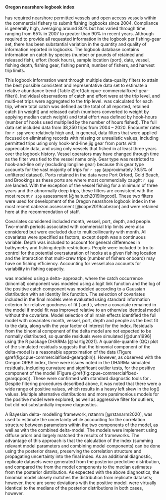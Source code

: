 #### Oregon nearshore logbook index

\Glsentrylong{odfw} has required nearshore
permitted vessels and open access vessels within the commercial fishery
to submit fishing logbooks since 2004.
Compliance is generally high, averaging around 80\% but has varied through
time, ranging from 65\% in 2007 to greater than 90\% in recent years.
Although required to provide all requested information in the logbook per
fishing-gear set,
there has been substantial variation in the quantity and quality
of information reported in logbooks. The logbook database contains
information on catch by species (number or pounds of retained and released
fish), effort (hook hours), sample location (port), date, vessel, fishing
depth, fishing gear, fishing permit, number of fishers, and harvest trip
limits.

This logbook information went through multiple data-quality filters to attain the
best possible consistent and representative data set to estimate
a relative abundance trend (Table \@ref(tab:cpue-commercialfixed-gear-filter)).
Individual observations of catch and effort were at the trip level,
and multi-set trips were aggregated to the trip level.
\Glsentrylong{cpue} was calculated for each trip, where total
catch was defined as the total of all reported, retained catch (in weight) and
released catch (numbers converted to weight by applying median catch
weight) and total effort was defined by hook-hours (number of hooks used
multiplied by the number of hours fished). The full data set included data
from 38,350 trips from 2004 – 2020.
Encounter rates for `r spp` were relatively high and, in general,
data filters that were applied focused on
eliminating records with missing or unrealistic values, including
permitted trips using only hook-and-line jig gear from ports with appreciable
data, and using only vessels that fished in at least three years over the
logbook history. Vessel operators may have changed through time as the filter
was tied to the vessel name only. Gear type was restricted to hook-and-line
only (excluding longline gear) because this gear type accounts for the vast
majority of trips for `r spp` (approximately 78.5\% of unfiltered dataset).
Ports retained in the data were Port Orford, Gold Beach, and Brookings as
these ports are where most commercially caught `r spp` are landed. With the
exception of the vessel fishing for a minimum of three years and the
abnormally deep trips, these filters are consistent with the most recent
`r spp` assessment [@haltuch2019lingcod]. These two filters were used for
development of the Oregon nearshore logbook index in the most recent cabezon
assessment [@cope2019cabezon] and were retained here at the recommendation of
\gls{odfw} staff.

Covariates considered included month, vessel, port, depth, and people.
Two-month periods associated with commercial trip limits were also considered
but were excluded due to multicollinearity with month. All covariates were
specified as factors, except depth was a continuous variable. Depth was
included to account for general differences in bathymetry and fishing depth
restrictions. People were included to try to control for the potential
oversaturation of hooks at a given fishing location and the interaction that
multi-crew trips (number of fishers onboard) may have on fishing efficiency.
Accounting for vessel also accounts for variability in fishing capacity.

\Glsentrylong{cpue} was modeled using a delta-\gls{glm} approach,
where the catch occurrence
(binomial) component was modeled using a logit link function and the log of
the positive catch component was modeled according to a Gaussian distribution
with an identity link function. The selection of covariates included in the final
models were evaluated using standard information criterion for relative
goodness of fit (\gls{aic} and \gls{bic}), where a covariate remained in the model if
model fit was improved relative to an otherwise identical model without the
covariate.
<!--(Table \@ref(tab:OR-COMM-NSLOG-CPUE-model-selection)).-->
Model selection of all
main effects identified the full model with covariates month, vessel, port,
depth and people as the best fit to the data, along with the year factor of
interest for the index. Residuals from the binomial component of the delta
model are not expected to be normally distributed, so quantile residuals were
simulated [@dunn1996] using the R package DHARMa [@hartig2021]. A
quantile-quantile (QQ) plot of the simulated residuals suggests that the
binomial component of the delta-model is a reasonable approximation of the
data (Figure \@ref(fig:cpue-commercialfixed-gearqqbin)).
However, as observed with the Oregon ORBS
\gls{cpue} index, there were issues noted in the DHARMa simulated residuals,
including curvature and significant outlier tests, for the positive component
of the model (Figure \@ref(fig:cpue-commercialfixed-gearqqpos)).
These were confirmed with standard
diagnostic tools for \glspl{glm}.
Despite filtering procedures described above, it
was noted that there were a wide range of positive \gls{cpue} values, which results
in a heavy left skew in the log(\gls{cpue}) values. Multiple alternative
distributions and more parsimonious models for the positive model were
explored, as well as aggressive filter for outliers, but did not
substantially improve diagnostics.

A Bayesian delta-\gls{glm} modelling framework, rstanrm [@rstanarm2020],
was used to estimate the uncertainty
while accounting for the correlation structure between parameters within the
two components of the model, as well as with the combined delta-model.
The models were implement using diffuse priors and largely matched
the results of \gls{mle} frameworks.
The advantage of this approach is that the calculation of the index
(summing relevant model parameters and combining model components) can be
done using the posterior draws, preserving the correlation structure and
propagating uncertainty into the final index. As
an additional diagnostic, replicate datasets were generated from the
posterior predictive distribution, and compared the \gls{mle}
from the model components to the median estimates from the
posterior distribution. As expected with the above diagnostics, the binomial
model closely matches the distribution from replicate datasets; however,
there are some deviations with the positive model. \Gls{mle} were virtually
identical to the medians of the posterior distributions in both cases,
however.
